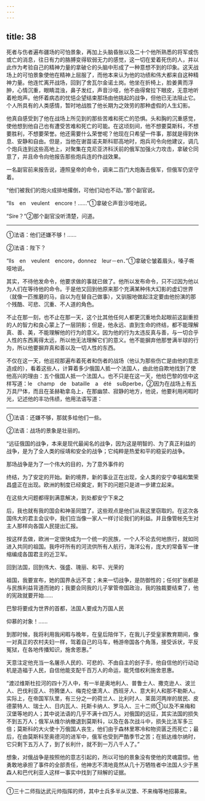 ```yaml
---
---
---
```

title: 38
---





死者与伤者遍布疆场的可怕景象，再加上头脑昏胀以及二十个他所熟悉的将军或伤或亡的消息，往日有力的胳膊变得软弱无力的感觉，这一切在爱着死伤的人，并以此作为考验自己的精神力量的拿破仑的头脑中形成了一种意想不到的印象。这天战场上的可怕景象使他在精神上屈服了，而他本来认为他的功绩和伟大都来自这种精神力量。他连忙离开战场，回到了舍瓦尔金诺土岗。他坐在折椅上，脸姜黄而浮肿，心情沉重，眼睛混浊，鼻子发红，声音沙哑，他不由得耷拉下眼皮，无意地听着枪炮声。他怀着病态的忧悒企望结束那场由他挑起的战争，但他已无法阻止它。个人所具有的人类感情，暂时地战胜了他长期为之效劳的那种虚假的人生幻影。

他真自感受到了他在战场上所见到的那些苦难和死亡的恐惧。头和胸的沉重感觉，使他想到他自己也有遭受苦难和死亡的可能。在这顷刻间，他不想要莫斯科，不想要胜利，不想要荣誉。他还需要什么荣誉呢？他现在只希望一件事，那就是得到休息、安静和自由。但是，当他在谢苗诺夫斯科耶高地时，炮兵司令向他建议，调几个炮兵连到这些高地上，对聚集在克尼亚济科沃前的俄军加强火力攻击，拿破仑同意了，并且命令向他报告那些炮兵连的作战效果。

一名副官前来报告说，遵照皇帝的命令，调来二百门大炮轰击俄军，但俄军仍坚守着。

“他们被我们的炮火成排地撂倒，可他们动也不动。”那个副官说。

“lls　en　veulent　encore！……”①拿破仑声音沙哑地说。

“Sire？”②那个副官没听清楚，问道。

--------

①法语：他们还嫌不够！……

②法语：陛下？

“lls　en　veulent　encore，donnez　leur－en．”①拿破仑皱着眉头，嗓子嘶哑地说。

其实，不待他发命令，他要求做的事就已做了。他所以发布命令，只不过因为他以为人们在等待他的命令。于是他又回到他原来那个充满某种伟大幻影的虚幻世界（就像一匹推磨的马，自以为在替自己做事），又驯服地做起注定要由他扮演的那个残酷、可悲、沉重、不人道的角色。

不止在那一刻，也不止在那一天，这个比其他任何人都更沉重地负起眼前这副重担的人的智力和良心蒙上了一层阴影；但是，他永远、直到生命的终结，都不能理解真、善、美，不能理解他的行为的意义。因为他的行为太违反真与善，与一切合乎人性的东西离得太远，所以他无法理解它们的意义。他不能摒弃他那誉满半球的行为，所以他要摒弃真和善以及一切人性的东西。

不仅在这一天，他巡视那遍布着死者和伤者的战场（他认为那些伤亡是由他的意志造成的），看着这些人，计算着多少俄国人抵一个法国人，由此他自欺地找到了使他高兴的理由：五个俄国人抵一个法国人。也不只是在这一天，他给巴黎的信中这样写道：le　champ　de　bataille　a　été　suBperbe，②因为在战场上有五万具尸体，而且在圣赫勒拿岛上，在那幽禁、寂静的地方，他说，他要利用闲暇时光，记述他的丰功伟绩，他用法语写道：

--------

①法语：还嫌不够，那就多给他们一些。

②法语：战场的景象是壮丽的。

“远征俄国的战争，本来是现代最闻名的战争，因为这是明智的、为了真正利益的战争，是为了全人类的绥靖和安全的战争；它纯粹是热爱和平的稳妥的战争。

那场战争是为了一个伟大的目的，为了意外事件的

终结，为了安定的开始。新的境界，新的事业正在出现，全人类的安宁幸福和繁荣昌盛正在出现。欧洲的制度已经奠定，剩下的问题只是进一步建立起来。

在这些大问题都得到满意解决，到处都安宁下来之

后，我也就有我的国会和神圣同盟了。这些观点是他们从我这里窃取的。在这次各国伟大的君主会议中，我们应当像一家人一样讨论我们的利益。并且像管帐先生对主人那样向各国人民提出汇报。

按这样去做，欧洲一定很快成为一个统一的民族，一个人不论去何地旅行，就如同进入共同的祖国。我呼吁所有的河流供所有人航行，海洋公有，庞大的常备军一律缩编成各国君主的近卫军。

回到法国，回到伟大、强盛、瑰丽、和平、光荣的

祖国，我要宣布，她的国界永远不变；未来一切战争，是防御性的；任何扩张都是与民族利益背道而驰的；我要会同我的儿子掌管帝国政治，我的独裁要结束了，他的宪政就要开始……

巴黎将要成为世界的首都，法国人要成为万国人民

仰慕的对象！……

到那时候，我将利用我闲暇与晚年，在皇后陪伴下，在我儿子受皇家教育期间，像一对真正的农村夫妇一样，驾着自己的马车，畅游帝国各个角落，接受诉状，平反冤狱，在各地传播知识，施舍恩惠。”

天意注定他充当一名屠杀人民的、可悲的、不由自主的刽子手，他自信他的行动动机是造福于人民，自信他能支配千百万人的命运，能凭借权利施舍恩惠。

“渡过维斯杜拉河的四十万人中，有一半是奥地利人、普鲁士人、撒克逊人、波兰人、巴伐利亚人、符腾堡人、梅克伦堡湾人、西班牙人、意大利人和那不勒斯人。实际上，在帝国军队里，有三分之一的荷兰人、比利时人、莱茵河两岸的居民、皮德蒙特人、瑞士人、日内瓦人、托斯卡纳人、罗马人、三十二师①以及不来梅和汉堡等地的人；其中说法语的几乎不满十四万人。对俄国的远征，其实法国的损失不到五万人；俄军从维尔纳撤退到莫斯科，以及在各次战斗中，损失比法军多三倍；莫斯科的大火使十万俄国人丧生，他们由于森林里寒冷和物资匮乏而死亡；最后，在由莫斯科至奥德河的进军中，俄军也受到严酷季节之苦；在抵达维尔纳时，它只剩下五万人了，到了长利什，就不到一万八千人了。”

想象，对俄战争是按照他的意志引起的，所以可怕的景象没有使他的灵魂震惊。他勇敢地承担了事件的全部责任，他神志不清地竟然从几十万牺牲者中法国人少于黑森人和巴代利亚人这样一事实中找到了辩解的证据。

--------

①三十二师指达武元帅指挥的师，其中士兵多半从汉堡、不来梅等地招募来。